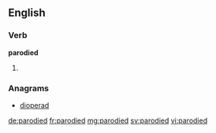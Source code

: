 ==English==

===Verb===
'''parodied'''

# {{past of|parody}}

===Anagrams===
* [[dioperad#English|dioperad]]

[[de:parodied]]
[[fr:parodied]]
[[mg:parodied]]
[[sv:parodied]]
[[vi:parodied]]